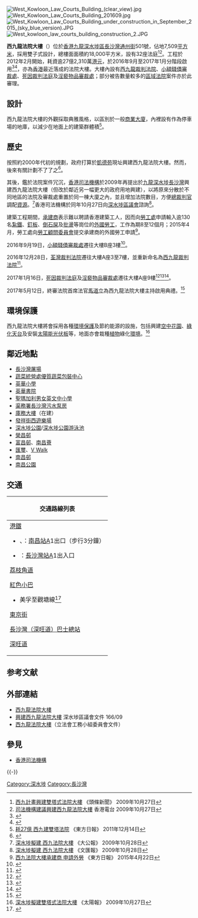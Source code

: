 {{Otheruses|subject=位於西九龍的聯用法院大樓|other=位於西九龍的最初級的刑事法院|西九龍裁判法院}}
[[File:West_Kowloon_Law_Courts_Building_(clear_view).jpg|thumb]]
[[File:West_Kowloon_Law_Courts_Building_201609.jpg|thumb]]
[[File:West_Kowloon_Law_Courts_Building_under_construction_in_September_2015_(sky_blue_version).JPG|thumb]]
[[File:West_kowloon_law_courts_building_construction_2.JPG|thumb]]

'''西九龍法院大樓'''（{{lang-en|West Kowloon Law Courts Building}}）位於[[香港|香港]][[九龍|九龍]][[深水埗區|深水埗區]][[長沙灣|長沙灣]][[通州街|通州街]]501號，佔地7,509[[平方米|平方米]]，採用雙子式設計，總樓面面積約18,000平方米，設有32座法庭<ref>[http://news.hkheadline.com/instantnews/news_content/200910/27/20091027a122353.html?cat=a 西九計畫興建雙塔式法院大樓] {{Wayback|url=http://news.hkheadline.com/instantnews/news_content/200910/27/20091027a122353.html?cat=a |date=20131019202334 }} 《頭條新聞》 2009年10月27日</ref><ref>[http://www.rthk.org.hk/rthk/news/expressnews/20091027/news_20091027_55_622180.htm 司法機構建議興建西九龍法院大樓] {{Wayback|url=http://www.rthk.org.hk/rthk/news/expressnews/20091027/news_20091027_55_622180.htm |date=20131019212600 }} 香港電台 2009年10月27日</ref>。工程於2012年2月開始，耗資逾27億2,310萬[[港元|港元]]，於2016年9月至2017年1月分階段啟用<ref>{{Cite web |url=http://www.police.gov.hk/info/review/2013/text/tc/HKPF_TChi09.html |title=《香港警察年報》2013 |accessdate=2014-11-13 |archive-date=2014-10-30 |archive-url=https://web.archive.org/web/20141030094811/http://www.police.gov.hk/info/review/2013/text/tc/HKPF_TChi09.html |dead-url=no }}</ref><ref>{{Cite web |url=http://hd.stheadline.com/news/realtime/hk/1094865/ |title=小額錢債審裁處下周率先遷西九龍法院大樓 2016-09-13 |access-date=2016-09-12 |archive-date=2016-11-10 |archive-url=https://web.archive.org/web/20161110220849/http://hd.stheadline.com/news/realtime/hk/1094865/ |dead-url=no }}</ref>，亦為[[香港|香港]]最近落成的法院大樓。大樓內設有[[西九龍裁判法院|西九龍裁判法院]]、[[小額錢債審裁處|小額錢債審裁處]]、[[死因裁判法庭|死因裁判法庭]]及[[淫褻物品審裁處|淫褻物品審裁處]]；部分被告數量較多的[[香港特別行政區區域法院|區域法院]]案件亦於此審理。

==設計==
西九龍法院大樓的外觀採取典雅風格，以區別於一般[[商業大廈|商業大廈]]，內裡設有作為停車場的地庫，以減少在地面上的建築群體積<ref>[http://orientaldaily.on.cc/cnt/news/20111214/00176_051.html 耗27億 西九建雙塔法院] 《東方日報》 2011年12月14日</ref>。

== 歷史 ==
按照約2000年代初的規劃，政府打算於[[凱德苑|凱德苑]]現址興建西九龍法院大樓。然而，後來有關計劃不了了之<ref>{{Cite web |url=https://www.legco.gov.hk/yr99-00/chinese/fc/pwsc/papers/p00-22c.pdf |title=立法會工務小組委員會-西九龍填海區深水埗發祥街的1所小學及西九龍填海區深水埗發祥街的2所中學 |access-date=2021-01-10 |archive-date=2019-11-02 |archive-url=https://web.archive.org/web/20191102184650/https://www.legco.gov.hk/yr99-00/chinese/fc/pwsc/papers/p00-22c.pdf |dead-url=no }}</ref>。

其後，鑑於法院案件冗沉，[[香港司法機構|香港司法機構]]於2009年再提出於[[九龍|九龍]][[深水埗|深水埗]][[長沙灣|長沙灣]]興建西九龍法院大樓（但改於鄰近另一幅更大的政府用地興建），以將原來分散於不同地區的法院及審裁處重置於同一棟大廈之內，並且增加法院數目，方便[[總裁判官|總裁判官]]調配[[資源|資源]]。<ref>[http://paper.wenweipo.com/2009/10/28/HK0910280023.htm 深水埗擬建 西九法院大樓] {{Wayback|url=http://paper.wenweipo.com/2009/10/28/HK0910280023.htm |date=20091101182209 }} 《大公報》 2009年10月28日</ref>香港司法機構於同年10月27日向[[深水埗區議會|深水埗區議會]]諮詢<ref>[http://paper.wenweipo.com/2009/10/28/HK0910280023.htm 深水埗擬建 西九法院大樓] {{Wayback|url=http://paper.wenweipo.com/2009/10/28/HK0910280023.htm |date=20091101182209 }} 《文匯報》 2009年10月28日</ref>。

建築工程期間，[[承建商|承建商]]表示難以聘請香港建築工人，因而向[[勞工處|勞工處]]申請輸入逾130名[[紮鐵|紮鐵]]、[[釘板|釘板]]、[[倒石屎|倒石屎]]及[[批盪|批盪]]等崗位的[[外國勞工|外國勞工]]，工作為期8至12個月；2015年4月，勞工處向[[勞工顧問委員會|勞工顧問委員會]]提交承建商的外國勞工申請<ref>[http://orientaldaily.on.cc/cnt/news/20150422/00176_048.html 西九法院大樓承建商 申請外勞] {{Wayback|url=http://orientaldaily.on.cc/cnt/news/20150422/00176_048.html |date=20160305003638 }} 《東方日報》 2015年4月22日</ref>。

2016年9月19日，[[小額錢債審裁處|小額錢債審裁處]]遷往大樓B座3樓<ref>{{Cite web |url=http://www.judiciary.gov.hk/tc/index/sct_removal_notice.htm |title=小額錢債審裁處搬遷啟示 |access-date=2016-08-04 |archive-url=https://web.archive.org/web/20160807023300/http://www.judiciary.gov.hk/tc/index/sct_removal_notice.htm |archive-date=2016-08-07 |dead-url=yes }}</ref>。

2016年12月28日，[[荃灣裁判法院|荃灣裁判法院]]遷往大樓A座3至7樓，並重新命名為[[西九龍裁判法院|西九龍裁判法院]]<ref>{{Cite web |url=http://www.judiciary.gov.hk/tc/index/tw_removal_notice.htm |title=荃灣裁判法院搬遷啟示 |access-date=2016-12-06 |archive-url=https://web.archive.org/web/20161221052913/http://www.judiciary.gov.hk/tc/index/tw_removal_notice.htm |archive-date=2016-12-21 |dead-url=yes }}</ref>。

2017年1月16日，[[死因裁判法庭|死因裁判法庭]]及[[淫褻物品審裁處|淫褻物品審裁處]]遷往大樓A座9樓<ref>{{Cite web |url=http://www.info.gov.hk/gia/general/201701/10/P2017011000483.htm |title=死因裁判法庭及淫褻物品審裁處搬遷 |accessdate=2017-01-10 |archive-date=2017-01-12 |archive-url=https://web.archive.org/web/20170112180250/http://www.info.gov.hk/gia/general/201701/10/P2017011000483.htm |dead-url=no }}</ref><ref>{{Cite web |url=http://www.judiciary.gov.hk/tc/index/cc_removal_notice.htm |title=死因裁判法庭搬遷啟示 |access-date=2017-01-10 |archive-url=https://web.archive.org/web/20170112190950/http://www.judiciary.gov.hk/tc/index/cc_removal_notice.htm |archive-date=2017-01-12 |dead-url=yes }}</ref><ref>{{Cite web |url=http://www.judiciary.gov.hk/tc/index/oat_removal_notice.htm |title=死因裁判法庭搬遷啟示 |access-date=2017-01-10 |archive-url=https://web.archive.org/web/20170112190226/http://www.judiciary.gov.hk/tc/index/oat_removal_notice.htm |archive-date=2017-01-12 |dead-url=yes }}</ref>。

2017年5月12日，終審法院首席法官[[馬道立|馬道立]]為西九龍法院大樓主持啟用典禮。<ref>{{cite web|title=終審法院首席法官為西九龍法院大樓主持啟用典禮|url=http://www.info.gov.hk/gia/general/201705/12/P2017051200395.htm|publisher=香港政府新聞公報|accessdate=2017-06-10|date=2017-05-12|archive-date=2017-05-30|archive-url=https://web.archive.org/web/20170530110126/http://www.info.gov.hk/gia/general/201705/12/P2017051200395.htm|dead-url=no}}</ref>

== 環境保護 ==
西九龍法院大樓將會採用各種[[環境保護|環境保護]]及節約能源的設施，包括興建[[空中花園|空中花園]]、[[綠化|綠化]][[天台_(建筑物)|天台]]及安裝[[太陽能光伏板|太陽能光伏板]]等，地面亦會栽種[[植物|植物]]綠化[[環境|環境]]。<ref>[http://the-sun.on.cc/cnt/news/20091027/00407_017.html 深水埗擬建雙塔式法院大樓] {{Wayback|url=http://the-sun.on.cc/cnt/news/20091027/00407_017.html |date=20091031122131 }} 《太陽報》 2009年10月27日</ref>

== 鄰近地點 ==
*[[長沙灣屠場|長沙灣屠場]]
*[[蔬菜統營處|蔬菜統營處]][[優質蔬菜包裝中心|優質蔬菜包裝中心]]
*[[英華小學|英華小學]]
*[[英華書院|英華書院]]
*[[聖瑪加利男女英文中小學|聖瑪加利男女英文中小學]]
*[[渠務署|渠務署]][[長沙灣污水泵房|長沙灣污水泵房]]
*[[庫務大樓|庫務大樓]]（在建）
*[[發祥街西遊樂場|發祥街西遊樂場]]
*[[深水埗公園|深水埗公園]]/[[深水埗公園游泳池|深水埗公園游泳池]]   
*[[榮昌邨|榮昌邨]]
*[[富昌邨|富昌邨]]、[[南昌薈|南昌薈]]
*[[匯璽|匯璽]]、[[V_Walk|V Walk]]
*[[南昌邨|南昌邨]]
*[[南昌公園|南昌公園]]

== 交通 ==
{| class="mw-collapsible mw-collapsed wikitable" style="background:white; margin: 0 auto; width: auto;" 
! 交通路線列表
|-
|
;[[港鐵|港鐵]]
*{{港鐵路線標誌|TCL}}、{{港鐵路線標誌|TML}}：[[南昌站_(香港)|南昌站]]A1出口（步行3分鐘）
*{{港鐵路線標誌|TWL}}：[[長沙灣站|長沙灣站]]A1出入口

;[[荔枝角道|荔枝角道]]
{{九龍新界巴士簡單列表|2|2A|2X|6F|32|42|202|214|296C|702S}}{{過海隧道巴士簡單列表|117}}{{九龍專線小巴簡單列表|75}}
;[[香港小巴|紅色小巴]]
*美孚至觀塘線<ref>{{Cite web |url=http://www.16seats.net/chi/rmb/r_k64.html |title=觀塘協和街　—　美孚 |access-date=2016-11-03 |archive-url=https://web.archive.org/web/20170205092419/http://www.16seats.net/chi/rmb/r_k64.html |archive-date=2017-02-05 |dead-url=yes }}</ref>

;[[東京街|東京街]]
{{九龍新界巴士簡單列表|296C}}{{九龍專線小巴簡單列表|75B}}

;[[長沙灣（深旺道）巴士總站|長沙灣（深旺道）巴士總站]]
{{九龍新界巴士簡單列表|12A|18|36A|286C|296C}}{{過海隧道巴士簡單列表|118|118P|N118}}

;[[深旺道|深旺道]]
{{九龍新界巴士簡單列表|12|12A|12P|18|36A|286C|701|701S|702|702A|702S}}{{過海隧道巴士簡單列表|118|118P|914|914P|914X|971|N118}}
{{大嶼山巴士簡單列表|A21}}{{九龍專線小巴簡單列表|75B}}
|}

== 参考文献 ==
{{Reflist|2}}

== 外部連結 ==
*[http://www.jrp-group.com/zh-hans/project?id=6&rid=457 西九龍法院大樓]{{Wayback|url=http://www.jrp-group.com/zh-hans/project?id=6&rid=457 |date=20141113092024 }} 
*[http://www.districtcouncils.gov.hk/archive/ssp_d/pdf/2009/12th%20mtg/SSP_2009_166_TC.pdf 興建西九龍法院大樓]{{Wayback|url=http://www.districtcouncils.gov.hk/archive/ssp_d/pdf/2009/12th%20mtg/SSP_2009_166_TC.pdf |date=20141113092222 }} 深水埗區議會文件 166/09
*[http://www.legco.gov.hk/yr11-12/chinese/fc/pwsc/papers/p11-45c.pdf 西九龍法院大樓]{{Wayback|url=http://www.legco.gov.hk/yr11-12/chinese/fc/pwsc/papers/p11-45c.pdf |date=20120531025144 }}（立法會工務小組委員會文件）

== 參見 ==
{{Portal box|香港}}
* [[香港司法機構|香港司法機構]]

{{-}}
{{香港司法體系}}

[[Category:深水埗|Category:深水埗]]
[[Category:長沙灣|Category:長沙灣]]
